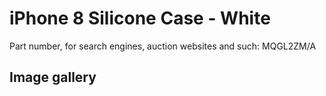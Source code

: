
# iPhone 8 Silicone Case - White

Part number, for search engines, auction websites and such: MQGL2ZM/A

## Image gallery

<div style={{ width: "768px" }}>
  <GalleryComponent
    images={[
      {
        original: "/everysource/MQGL2.webp",
        thumbnail: "/everypreview/MQGL2.webp",
      },
      {
        original: "/everysource/MQGL2_AV1_GOLD.webp",
        thumbnail: "/everypreview/MQGL2_AV1_GOLD.webp",
      },
      {
        original: "/everysource/MQGL2_AV1_SILVER.webp",
        thumbnail: "/everypreview/MQGL2_AV1_SILVER.webp",
      },
      {
        original: "/everysource/MQGL2_AV1_SPACE_GRAY.webp",
        thumbnail: "/everypreview/MQGL2_AV1_SPACE_GRAY.webp",
      },
      {
        original: "/everysource/MQGL2_AV2.webp",
        thumbnail: "/everypreview/MQGL2_AV2.webp",
      }
    ]}
  />
</div>